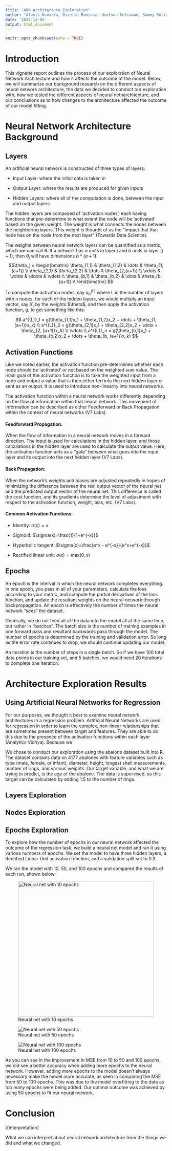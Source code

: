 ```yaml
---
title: "ANN Architecture Exploration"
author: "Alexis Navarra, Giselle Ramirez, Nealson Setiawan, Sammy Suliman"
date: '2022-12-05'
output: html_document
---
```


```r
knitr::opts_chunk$set(echo = TRUE)
```

# Introduction

This vignette report outlines the process of our exploration of Neural Network Architecture and how it affects the outcome of the model. Below, we will summarize our background research on the different aspects of neural network architecture, the data we decided to conduct our exploration with, how we tested the different aspects of neural netnarchitecture, and our conclusions as to how changes to the architecture affected the outcome of our model fitting.

# Neural Network Architecture Background

## Layers

An artificial neural network is constructed of three types of layers:

-   Input Layer: where the initial data is taken in

-   Output Layer: where the results are produced for given inputs

-   Hidden Layers: where all of the computation is done, between the input and output layers

The hidden layers are composed of 'activation nodes', each having functions that pre-determine to what extent the node will be 'activated' based on the given weight. The weight is what connects the nodes between the neighboring layers. This weight is thought of as the "impact that that node has on the node from the next layer" (Towards Data Science).

The weights between neural network layers can be quantified as a matrix, which we can call $\theta$. If a network has $a$ units in layer $j$ and $b$ units in layer $(j+1)$, then $\theta_j$ will have dimensions $b*(a+1)$: $$\theta_j = 
\begin{bmatrix}
\theta_{1,1} & \theta_{1,2} & \dots & \theta_{1,(a+1)} \\
\theta_{2,1} & \theta_{2,2} & \dots & \theta_{2,(a+1)} \\
\vdots & \vdots & \ddots & \vdots \\
\theta_{b,1} & \theta_{b,2} & \dots & \theta_{b,(a+1)} \\
\end{bmatrix}
$$

To compute the activation nodes, say $a^{(L)}_n$ where L is the number of layers with n nodes, for each of the hidden layers, we would multiply an input vector, say $X$, by the weights \$\\theta\$, and then apply the activation function, $g$, to get something like this:

$$
a^{(L)}_1 = g(\theta_{1,1}x_1 + \theta_{1,2}x_2 + \dots + \theta_{1, (a+1)}x_k) \\
a^{(L)}_2 = g(\theta_{2,1}x_1 + \theta_{2,2}x_2 + \dots + \theta_{2, (a+1)}x_k) \\
\vdots \\
a^{(L)}_n = g(\theta_{b,1}x_1 + \theta_{b,2}x_2 + \dots + \theta_{b, (a+1)}x_k)
$$

## Activation Functions

Like we noted earlier, the activation function pre-determines whether each node should be 'activated' or not based on the weighted sum value. The main goal of the activation function is to take the weighted input from a node and output a value that is then either fed into the next hidden layer or sent as an output. It is used to introduce non-linearity into neural networks.

The activation function within a neural network works differently depending on the flow of information within that neural network. This movement of information can be described as either Feedforward or Back Propagation within the context of neural networks (V7 Labs).

#### Feedforward Propagation:

When the flow of information in a neural network moves in a forward direction. The input is used for calculations in the hidden layer, and those calculations in the hidden layer are used to calculate the output value. Here, the activation function acts as a "gate" between what goes into the input layer and its output into the next hidden layer (V7 Labs).

#### Back Propagation:

When the network's weights and biases are adjusted repeatedly in hopes of minimizing the difference between the real output vector of the neural net and the predicted output vector of the neural net. This difference is called the cost function, and its gradients determine the level of adjustment with respect to the activation function, weight, bias, etc. (V7 Labs).

#### Common Activation Functions:

-   Identity: $\sigma(x)=x$

-   Sigmoid: $\sigma(x)=\frac{1}{1+e^{-x}}$

-   Hyperbolic tangent: $\sigma(x)=\frac{e^x - e^{-x}}{e^x+e^{-x}}$

-   Rectified linear unit: $\sigma(x)=\text{max}(0,x)$

## Epochs

An epoch is the interval in which the neural network completes everything. In one epoch, you pass in all of your parameters, calculate the loss according to your metric, and compute the partial derivatives of the loss function, and update the resultant weights on the neural network through backpropagation. An epoch is effectively the number of times the neural network "sees" the dataset.

Generally, we do not feed all of the data into the model all at the same time, but rather in "batches". The batch size is the number of training examples in one forward pass and resultant backwards pass through the model. The number of epochs is determined by the training and validation error. So long as the error rate continues to drop, we should continue updating our model.

An iteration is the number of steps in a single batch. So if we have 100 total data points in our training set, and 5 batches, we would need 20 iterations to complete one iteration.

# Architecture Exploration Results

## Using Artificial Neural Networks for Regression

For our purposes, we thought it best to examine neural network architectures in a regression problem. Artificial Neural Networks are used for regression in order to learn the complex, non-linear relationships that are sometimes present between target and features. They are able to do this due to the presence of the activation functions within each layer (Analytics Vidhya). Because we

We chose to conduct our exploration using the abalone dataset built into R. The dataset contains data on 4177 abalones with feature variables such as type (male, female, or infant), diameter, height, longest shell measurements, number of rings, and various weights. Our target variable, and what we are trying to predict, is the age of the abalone. The data is supervised, as this target can be calculated by adding 1.5 to the number of rings.

## Layers Exploration

## Nodes Exploration

## Epochs Exploration

To explore how the number of epochs in our neural network affected the outcome of the regression task, we build a neural net model and ran it using various numbers of epochs. We set the model to have three hidden layers, a Rectified Linear Unit activation function, and a validation split set to 0.3.

We ran the model with 10, 50, and 100 epochs and compared the results of each run, shown below:

![Neural net with 10 epochs](img/nn_10_epochs_loss_error.png){width="424"}

![Neural net with 50 epochs](img/nn_50_epochs_loss_error.png)

![Neural net with 100 epochs](img/nn_100_epochs_loss_error.png)

As you can see in the improvement in MSE from 10 to 50 and 100 epochs, we did see a better accuracy when adding more epochs to the neural network. However, adding more epochs to the model doesn't always necessary make the model more accurate, as seen in comparing the MSE from 50 to 100 epochs. This was due to the model overfitting to the data as too many epochs were being added. Our optimal outcome was achieved by using 50 epochs to fit our neural network.

# Conclusion

[(Interpretation]

What we can interpret about neural network architecture from the things we did and what we changed.

